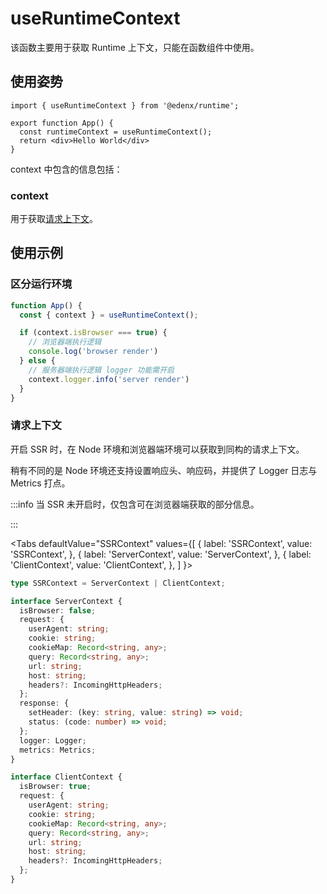 # useRuntimeContext

该函数主要用于获取 Runtime 上下文，只能在函数组件中使用。

## 使用姿势

```tsx
import { useRuntimeContext } from '@edenx/runtime';

export function App() {
  const runtimeContext = useRuntimeContext();
  return <div>Hello World</div>
}
```

context 中包含的信息包括：

### context

用于获取[请求上下文](#请求上下文)。

## 使用示例

### 区分运行环境

```ts
function App() {
  const { context } = useRuntimeContext();

  if (context.isBrowser === true) {
    // 浏览器端执行逻辑
    console.log('browser render')
  } else {
    // 服务器端执行逻辑 logger 功能需开启
    context.logger.info('server render')
  }
}
```

### 请求上下文

开启 SSR 时，在 Node 环境和浏览器端环境可以获取到同构的请求上下文。

稍有不同的是 Node 环境还支持设置响应头、响应码，并提供了 Logger 日志与 Metrics 打点。

:::info
当 SSR 未开启时，仅包含可在浏览器端获取的部分信息。

:::


<Tabs
  defaultValue="SSRContext"
  values={[
    { label: 'SSRContext', value: 'SSRContext', },
    { label: 'ServerContext', value: 'ServerContext', },
    { label: 'ClientContext', value: 'ClientContext', },
  ]
}>
<TabItem value="SSRContext">

```ts
type SSRContext = ServerContext | ClientContext;
```

</TabItem>
<TabItem value="ServerContext">

```ts
interface ServerContext {
  isBrowser: false;
  request: {
    userAgent: string;
    cookie: string;
    cookieMap: Record<string, any>;
    query: Record<string, any>;
    url: string;
    host: string;
    headers?: IncomingHttpHeaders;
  };
  response: {
    setHeader: (key: string, value: string) => void;
    status: (code: number) => void;
  };
  logger: Logger;
  metrics: Metrics;
}
```

</TabItem>
<TabItem value="ClientContext">

```ts
interface ClientContext {
  isBrowser: true;
  request: {
    userAgent: string;
    cookie: string;
    cookieMap: Record<string, any>;
    query: Record<string, any>;
    url: string;
    host: string;
    headers?: IncomingHttpHeaders;
  };
}
```

</TabItem>
</Tabs>
